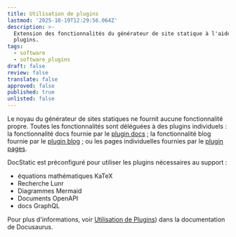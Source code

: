 ```yaml
---
title: Utilisation de plugins
lastmod: '2025-10-19T12:29:56.064Z'
description: >-
  Extension des fonctionnalités du générateur de site statique à l'aide de
  plugins.
tags:
  - software
  - software_plugins
draft: false
review: false
translate: false
approved: false
published: true
unlisted: false
---
```


Le noyau du générateur de sites statiques ne fournit aucune fonctionnalité propre. Toutes les fonctionnalités sont déléguées à des plugins individuels : la fonctionnalité docs fournie par le [plugin docs](https://docusaurus.io/fr/docs/api/plugins/@docusaurus/plugin-content-docs) ; la fonctionnalité blog fournie par le [plugin blog](https://docusaurus.io/fr/docs/api/plugins/@docusaurus/plugin-content-docs) ; ou les pages individuelles fournies par le [plugin pages](https://docusaurus.io/fr/docs/api/plugins/@docusaurus/plugin-content-docs).

DocStatic est préconfiguré pour utiliser les plugins nécessaires au support :

* équations mathématiques KaTeX
* Recherche Lunr
* Diagrammes Mermaid
* Documents OpenAPI
* docs GraphQL

Pour plus d'informations, voir [Utilisation de Plugins](https://docusaurus.io/fr/docs/using-plugins)) dans la documentation de Docusaurus.
